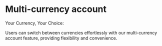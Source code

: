 # Multi-currency account

Your Currency, Your Choice:

Users can switch between currencies effortlessly with our multi-currency account feature, providing flexibility and convenience.